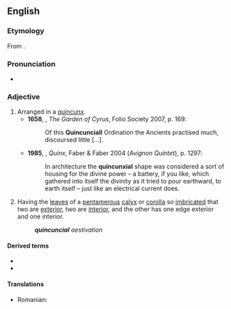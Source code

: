==English==

===Etymology===
From {{uder|en|la|quincuncialis}}.

===Pronunciation===
* {{IPA|en|/kwɪnˈkʌnʃəl/}}

===Adjective===
{{en-adj}}

# Arranged in a [[quincunx]].
#* '''1658''', {{w|Sir Thomas Browne}}, ''The Garden of Cyrus'', Folio Society 2007, p. 169:
#*: Of this '''Quincunciall''' Ordination the Ancients practised much, discoursed little [...].
#* '''1985''', {{w|Lawrence Durrell}}, ''Quinx'', Faber & Faber 2004 (''Avignon Quintet''), p. 1297:
#*: In architecture the '''quincunxial''' shape was considered a sort of housing for the divine power – a battery, if you like, which gathered into itself the divinity as it tried to pour earthward, to earth itself – just like an electrical current does.
# {{lb|en|botany}} Having the [[leaf|leaves]] of a [[pentamerous]] [[calyx]] or [[corolla]] so [[imbricated]] that two are [[exterior]], two are [[interior]], and the other has one edge exterior and one interior.
#: '''''quincuncial''' aestivation''

====Derived terms====
* {{l|en|quincuncially}}
* {{l|en|quincuncial phyllotaxy}}

====Translations====
{{trans-top|arranged in a quincunx}}
* Romanian: {{t+|ro|cvincuncial}}
{{trans-mid}}
{{trans-bottom}}